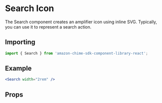 

# Search Icon

The Search component creates an amplifier icon using inline SVG. Typically, you can use it to represent a search action.

## Importing

```javascript
import { Search } from 'amazon-chime-sdk-component-library-react';
```

## Example

<ThemeProvider theme={lightTheme}>
  <Preview>
    <Search width="2rem" />
  </Preview>
</ThemeProvider>

```jsx
<Search width="2rem" />
```

## Props

<Props of={Search} />
